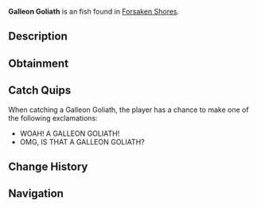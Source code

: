 {{FishInfobox
|image          = Galleon Goliath.png
|rarity         = Uncommon
|sea            = First Sea
|location       = [[Forsaken Shores]]
|sublocation    = 
|sources        = Fishing Rod
|radar_location = 
|xp             = 85
|weather        = 
|time           = Day
|season         = Winter
|bait           = Squid
|base_weight    = 20
|base_value     = 190
|weight_range   = 15
|base_chance    = 70
|base_resil     = 60
}}
'''Galleon Goliath''' is an {{Rarity|Uncommon}} fish found in [[Forsaken Shores]].

== Description ==
{{Description|The Galleon Goliath is a mid-sized, slow-moving fish, often found in deeper seas. Uncommon but worth the haul.|Bestiary Entry}}

== Obtainment ==
{{Description|Often found in deeper seas near Forsaken Shores.|Bestiary Hint}}
{{Fish Availability|
Forsaken Shores/Surrounding Ocean
|top_rods      = 
Free Spirit Rod\213993.05\17322.57;
Azure Of Lagoon\211391.91\18426.65;
Trident Rod\209796.32\13905.67;
Leviathan's Fang Rod\208538.25\23092.68;
No-Life Rod\197641.8\18936.04;
Training Rod\168983.71\34467.87;
Flimsy Rod\120634.53\27605.39;
Resourceful Rod\169920.52\13785.4;
Nocturnal Rod\85657.35\67305.88;
Seraphic Rod\167921.23\19401.74;
Blazebringer Rod\183999.46\16998.36;
Verdant Shear Rod\183789.83\15996.61;
Zeus Rod\182593.45\15949.1;
Depthseeker Rod\181743.38\14616.61;
Avalanche Rod\179017.1\13825.86;
Challenger's Rod\178427.71\17158.08;
Volcanic Rod\178211.4\13622.49;
Astralhook Rod\168175.37\0;
Ethereal Prism Rod\167040.79\0;
Rod Of The Depths\165149.33\15523.38;
Rod Of The Forgotten Fang\164903.22\17707.3;
Rod Of The Exalted One\157621.01\16941.37;
Steady Rod\84092.83\7343.93
|recommended   = Trident Rod
}}

== Catch Quips ==
When catching a Galleon Goliath, the player has a chance to make one of the following exclamations:
* WOAH! A GALLEON GOLIATH!
* OMG, IS THAT A GALLEON GOLIATH?

== Change History ==
{{Change History|{{subst:Current Version}}}}

== Navigation ==
{{Fish Navbox|Forsaken Shores}}